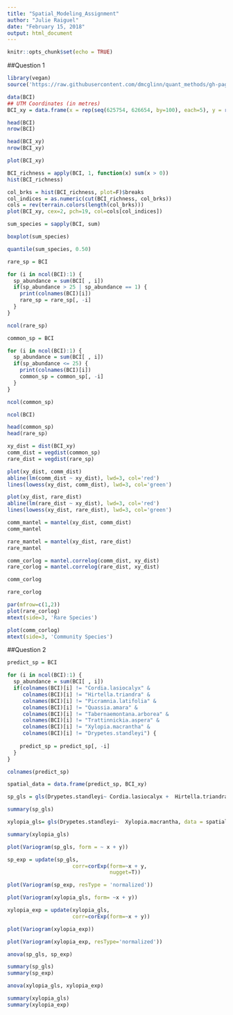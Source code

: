 ```yaml
---
title: "Spatial_Modeling_Assignment"
author: "Julie Raiguel"
date: "February 15, 2018"
output: html_document
---
```


```r
knitr::opts_chunk$set(echo = TRUE)
```

##Question 1
```r
library(vegan)
source('https://raw.githubusercontent.com/dmcglinn/quant_methods/gh-pages/scripts/utility_functions.R')

data(BCI)
## UTM Coordinates (in metres)
BCI_xy = data.frame(x = rep(seq(625754, 626654, by=100), each=5), y = rep(seq(1011569,  1011969, by=100), len=50))
```

```r
head(BCI)
nrow(BCI)

head(BCI_xy)
nrow(BCI_xy)
```

```r
plot(BCI_xy)
```

```r
BCI_richness = apply(BCI, 1, function(x) sum(x > 0))
hist(BCI_richness)
```

```r
col_brks = hist(BCI_richness, plot=F)$breaks
col_indices = as.numeric(cut(BCI_richness, col_brks))
cols = rev(terrain.colors(length(col_brks)))
plot(BCI_xy, cex=2, pch=19, col=cols[col_indices])
```

```r
sum_species = sapply(BCI, sum)

boxplot(sum_species)

quantile(sum_species, 0.50)

```


```r
rare_sp = BCI

for (i in ncol(BCI):1) {
  sp_abundance = sum(BCI[ , i])
  if(sp_abundance > 25 | sp_abundance == 1) {
    print(colnames(BCI)[i])
    rare_sp = rare_sp[, -i]
  }
}  

ncol(rare_sp)


```

```r
common_sp = BCI

for (i in ncol(BCI):1) {
  sp_abundance = sum(BCI[ , i])
  if(sp_abundance <= 25) {
    print(colnames(BCI)[i])
    common_sp = common_sp[, -i]
  }
}  

ncol(common_sp)
```

```r
ncol(BCI)
```
```r
head(common_sp)
head(rare_sp)
```
```r
xy_dist = dist(BCI_xy)
comm_dist = vegdist(common_sp)
rare_dist = vegdist(rare_sp)
```

```r
plot(xy_dist, comm_dist)
abline(lm(comm_dist ~ xy_dist), lwd=3, col='red')
lines(lowess(xy_dist, comm_dist), lwd=3, col='green')

```

```r
plot(xy_dist, rare_dist)
abline(lm(rare_dist ~ xy_dist), lwd=3, col='red')
lines(lowess(xy_dist, rare_dist), lwd=3, col='green')
```

```r
comm_mantel = mantel(xy_dist, comm_dist)
comm_mantel
```

```r
rare_mantel = mantel(xy_dist, rare_dist)
rare_mantel
```

```r
comm_corlog = mantel.correlog(comm_dist, xy_dist)
rare_corlog = mantel.correlog(rare_dist, xy_dist)

comm_corlog
```

```r
rare_corlog
```

```r
par(mfrow=c(1,2))
plot(rare_corlog)
mtext(side=3, 'Rare Species')

plot(comm_corlog)
mtext(side=3, 'Community Species')

```
##Question 2

```r
predict_sp = BCI

for (i in ncol(BCI):1) {
  sp_abundance = sum(BCI[ , i])
  if(colnames(BCI)[i] != "Cordia.lasiocalyx" & 
     colnames(BCI)[i] != "Hirtella.triandra" &
     colnames(BCI)[i] != "Picramnia.latifolia" &
     colnames(BCI)[i] != "Quassia.amara" & 
     colnames(BCI)[i] != "Tabernaemontana.arborea" &
     colnames(BCI)[i] != "Trattinnickia.aspera" &
     colnames(BCI)[i] != "Xylopia.macrantha" & 
     colnames(BCI)[i] != "Drypetes.standleyi") {
    
    predict_sp = predict_sp[, -i]
  }
}  

colnames(predict_sp)

```



```r
spatial_data = data.frame(predict_sp, BCI_xy)

sp_gls = gls(Drypetes.standleyi~ Cordia.lasiocalyx +  Hirtella.triandra + Picramnia.latifolia + Quassia.amara + Tabernaemontana.arborea + Trattinnickia.aspera + Xylopia.macrantha, data = spatial_data)

summary(sp_gls)

```

```r
xylopia_gls= gls(Drypetes.standleyi~  Xylopia.macrantha, data = spatial_data)

summary(xylopia_gls)

```


```r
plot(Variogram(sp_gls, form = ~ x + y))

sp_exp = update(sp_gls, 
                     corr=corExp(form=~x + y,
                                 nugget=T)) 

plot(Variogram(sp_exp, resType = 'normalized'))

```

```r
plot(Variogram(xylopia_gls, form= ~x + y))
```


```r
xylopia_exp = update(xylopia_gls, 
                     corr=corExp(form=~x + y)) 

plot(Variogram(xylopia_exp))

plot(Variogram(xylopia_exp, resType='normalized'))
```


```r
anova(sp_gls, sp_exp)

```

```r
summary(sp_gls)
summary(sp_exp)
```

```r
anova(xylopia_gls, xylopia_exp)
```

```r
summary(xylopia_gls)
summary(xylopia_exp)
```

